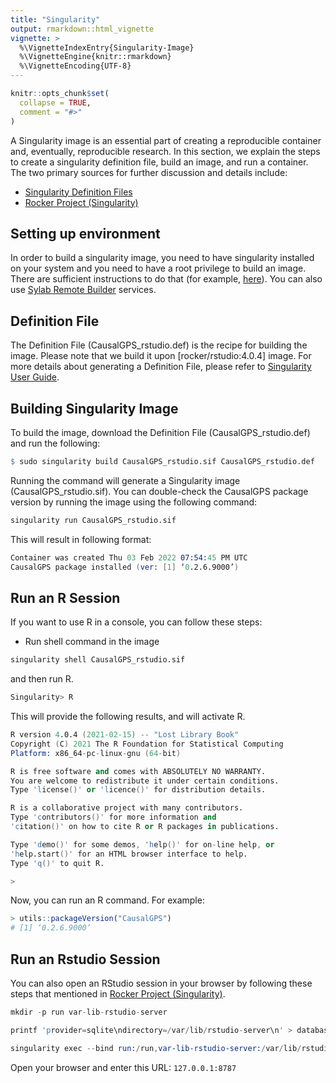 ```yaml
---
title: "Singularity"
output: rmarkdown::html_vignette
vignette: >
  %\VignetteIndexEntry{Singularity-Image}
  %\VignetteEngine{knitr::rmarkdown}
  %\VignetteEncoding{UTF-8}
---
```


```r
knitr::opts_chunk$set(
  collapse = TRUE,
  comment = "#>"
)
```

A Singularity image is an essential part of creating a reproducible container and, eventually, reproducible research. In this section, we explain the steps to create a singularity definition file, build an image, and run a container. The two primary sources for further discussion and details include:

- [Singularity Definition Files](https://sylabs.io/guides/3.7/user-guide/de)
- [Rocker Project (Singularity)](https://www.rocker-project.org/use/singularity/)


## Setting up environment

In order to build a singularity image, you need to have singularity installed on your system and you need to have a root privilege to build an image. There are sufficient instructions to do that (for example, [here](https://sylabs.io/guides/3.7/user-guide/quick_start.html)). You can also use [Sylab Remote Builder](https://cloud.sylabs.io/builder) services.

## Definition File

The Definition File (CausalGPS_rstudio.def) is the recipe for building the image. Please note that we build it upon [rocker/rstudio:4.0.4] image. For more details about generating a Definition File, please refer to [Singularity User Guide](https://sylabs.io/guides/3.7/user-guide/definition_files.html).

## Building Singularity Image

To build the image, download the Definition File (CausalGPS_rstudio.def) and run the following:

```r
$ sudo singularity build CausalGPS_rstudio.sif CausalGPS_rstudio.def 
```

Running the command will generate a Singularity image (CausalGPS_rstudio.sif). You can double-check the CausalGPS package version by running the image using the following command:

```r
singularity run CausalGPS_rstudio.sif 
```
This will result in following format:

```s
Container was created Thu 03 Feb 2022 07:54:45 PM UTC
CausalGPS package installed (ver: [1] ‘0.2.6.9000’)
```

## Run an R Session

If you want to use R in a console, you can follow these steps:

- Run shell command in the image

```s
singularity shell CausalGPS_rstudio.sif
```
and then run R. 

```s
Singularity> R
```
This will provide the following results, and will activate R.

```s
R version 4.0.4 (2021-02-15) -- "Lost Library Book"
Copyright (C) 2021 The R Foundation for Statistical Computing
Platform: x86_64-pc-linux-gnu (64-bit)

R is free software and comes with ABSOLUTELY NO WARRANTY.
You are welcome to redistribute it under certain conditions.
Type 'license()' or 'licence()' for distribution details.

R is a collaborative project with many contributors.
Type 'contributors()' for more information and
'citation()' on how to cite R or R packages in publications.

Type 'demo()' for some demos, 'help()' for on-line help, or
'help.start()' for an HTML browser interface to help.
Type 'q()' to quit R.

>
```

Now, you can run an R command. For example:

```r
> utils::packageVersion("CausalGPS")
# [1] ‘0.2.6.9000’
```

## Run an Rstudio Session

You can also open an RStudio session in your browser by following these steps that mentioned in [Rocker Project (Singularity)](https://www.rocker-project.org/use/singularity/).

```s
mkdir -p run var-lib-rstudio-server

printf 'provider=sqlite\ndirectory=/var/lib/rstudio-server\n' > database.conf

singularity exec --bind run:/run,var-lib-rstudio-server:/var/lib/rstudio-server,database.conf:/etc/rstudio/database.conf CausalGPS_rstudio.sif rserver --www-address=127.0.0.1

```

Open your browser and enter this URL: `127.0.0.1:8787`


